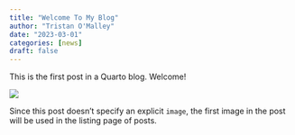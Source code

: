 ```yaml
---
title: "Welcome To My Blog"
author: "Tristan O'Malley"
date: "2023-03-01"
categories: [news]
draft: false
---
```


This is the first post in a Quarto blog. Welcome!

![](thumbnail.jpg)

Since this post doesn't specify an explicit `image`, the first image in the post will be used in the listing page of posts.
